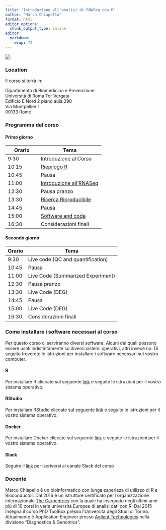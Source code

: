 ```yaml
---
title: "Introduzione all'analisi di RNASeq con R"
author: "Marco Chiapello"
format: html
editor_options: 
  chunk_output_type: inline
editor: 
  markdown: 
    wrap: 72
---
```


![](materials/images/R2.png)

### Location

Il corso si terrà in:

Dipartimento di Biomedicina e Prevenzione    
Università di Roma Tor Vergata    
Edificio E Nord 2 piano aula 290    
Via Montpellier 1    
00133 Rome    

### Programma del corso

#### Primo giorno

| Orario     | Tema                  |
|------------|-----------------------|
|9:30| [Introduzione al Corso](materials/M1_intro.qmd)   |
|10:15| [Riepilogo R](materials/M2_RiepilogoR.qmd)             |
|10:45| Pausa                   |
|11:00| [Introduzione all'RNASeq](materials/M3_RNASeq_Intro.qmd)|
|12:30| Pausa pranzo            |
|13:30| [Ricerca Riproducibile](https://phd-toolbox-course.github.io/2022_PhD_Toolbox_course/M4_RicercaRiproducibile.html#1)       |
|14:45| Pausa                   |
|15:00| [Software and code](materials/M5_software_code.qmd)       |
|16:30| Considerazioni finali   | 



#### Secondo giorno

| Orario     | Tema                  |
|------------|-----------------------|
|9:30  | Live code (QC and quantification)  | 
|10:45 | Pausa                  | 
|11:00 | Live Code (Summarized Experiment)|
|12:30 | Pausa pranzo           | 
|13:30 | Live Code (DEG)      |
|14:45 | Pausa                  | 
|15:00 | Live Code (DEG)      |              
|16:30 | Considerazioni finali  |


### Come installare i software necessari al corso

Per questo corso ci serviranno diversi software. Alcuni dei quali possono essere
usati indistintamente su diversi sistemi operativi, altri invece no. Di seguito troverete
le istruzioni per installare i software necessari sul vostro computer.

#### R

Per installare R cliccate sul seguente [link](https://cran.r-project.org) e seguite le istruzioni per il vostro sistema operativo.

#### RStudio

Per installare RStudio cliccate sul seguente [link](https://posit.co/download/rstudio-desktop/) e seguite le istruzioni per il vostro sistema operativo.

#### Docker

Per installare Docker cliccate sul seguente [link](https://docs.docker.com/get-docker/) e seguite le istruzioni per il vostro sistema operativo.

    
#### Slack
Seguire il [link](https://revelotraining.slack.com/archives/C05070Z7ET0) per iscriversi al canale Slack del corso

### Docente

Marco Chiapello è un bioinformatico con lunga esperieza di utilizzo di R
e Bioconductor. Dal 2016 è un istruttore certificato per
l'organizzazione internazionale [The
Carpentries](https://carpentries.org) con la quale ha insegnato negli
ultimi anni più di 10 corsi in varie università Europee di analisi dati
con R. Dal 2015 insegna il corso PhD ToolBox presso l'Università degli
Studi di Torino. Attualmente è Application Engineer presso [Agilent
Technologies](https://www.agilent.com) nella divisione "Diagnostics &
Genomics".
